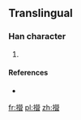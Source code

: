 ==Translingual==

===Han character===
{{Han char|rn=64|rad=手|as=17|sn=20|four=|canj=手火火口 (QFFR)|ids=⿰[[扌]][[營]]}}

# {{defn|Han|sort=手17}}

====References====
* {{Han ref|kx=0463.211|hdz=31988.101|uh=651A|ud=25882}}

[[fr:攚]]
[[pl:攚]]
[[zh:攚]]